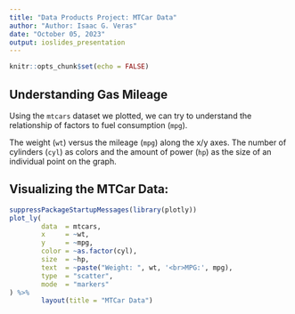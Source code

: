 ---
title: "Data Products Project: MTCar Data"
author: "Author: Isaac G. Veras"
date: "October 05, 2023"
output: ioslides_presentation
---

```{r setup, include = FALSE}
knitr::opts_chunk$set(echo = FALSE)
```

## Understanding Gas Mileage

Using the `mtcars` dataset we plotted, we can try to understand the relationship of factors to fuel consumption (`mpg`).

The weight (`wt`) versus the mileage (`mpg`) along the x/y axes. The number of cylinders (`cyl`) as colors and the amount of power (`hp`) as the size of an individual point on the graph.

## Visualizing the MTCar Data:

```{r plot, warning = FALSE}
suppressPackageStartupMessages(library(plotly))
plot_ly(
        data  = mtcars,
        x     = ~wt,
        y     = ~mpg,
        color = ~as.factor(cyl),
        size  = ~hp,
        text  = ~paste("Weight: ", wt, '<br>MPG:', mpg),
        type  = "scatter",
        mode  = "markers"
) %>%
        layout(title = "MTCar Data")
```